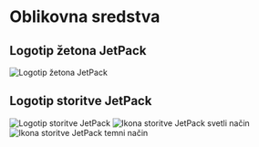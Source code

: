 # Oblikovna sredstva

## Logotip žetona JetPack

![Logotip žetona JetPack](/images/jetpack.svg)

## Logotip storitve JetPack

![Logotip storitve JetPack](/images/jetpack_image.png)
![Ikona storitve JetPack svetli način](/images/jetpack_logo.svg)
![Ikona storitve JetPack temni način](/images/jetpack_logo_dark.svg)